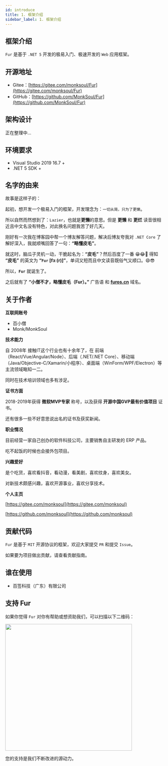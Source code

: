 ```yaml
---
id: introduce
title: 1. 框架介绍
sidebar_label: 1. 框架介绍
---
```


## 框架介绍

`Fur` 是基于 `.NET 5` 开发的极易入门、极速开发的 `Web` 应用框架。

## 开源地址

- Gitee：[https://gitee.com/monksoul/Fur](https://gitee.com/monksoul/Fur)
- GitHub：[https://github.com/MonkSoul/Fur](https://github.com/MonkSoul/Fur)

## 架构设计

正在整理中...

## 环境要求

- Visual Studio 2019 16.7 +
- .NET 5 SDK +

## 名字的由来

故事是这样子的：

起初，想开发一个极易入门的框架，开发理念为：`一切从简，只为了更懒`。

所以自然而然想到了：`Lazier`，也就是**更懒**的意思。但是 **更懒** 和 **更烂** 读音很相近且中文名没有特色，对此换名问题我苦了好几天。

刚好有一次我在博客园中帮一个博友解答问题，解决后博友夸我对 `.NET Core` 了解好深入，我就顺嘴回答了一句：**“略懂皮毛”**。

就这时，脑瓜子灵机一动，干脆起名为：**“皮毛”**？然后百度了一番 😁😂🤣 得知 **“皮毛”** 的英文为 **“`Fur` [fɜː(r)]”**，单词又短而且中文读音既俗气又顺口。😄😎

所以，**`Fur`** 就诞生了。

之后就有了 **“小僧不才，略懂皮毛（Fur）。”** 广告语 和 **[furos.cn](https://furos.cn)** 域名。

## 关于作者

**互联网账号**

- 百小僧
- Monk/MonkSoul

**技术能力**

自 2008年 接触IT这个行业也有十余年了，在 前端（React/Vue/Angular/Node）、后端（.NET/.NET Core）、移动端（Java/Objective-C/Xamarin/小程序）、桌面端（WinForm/WPF/Electron）等主流领域略知一二。

同时在技术培训领域也多有涉足。

**证书方面**

2018-2019年获得 **微软MVP专家** 称号，以及获得 **开源中国GVP最有价值项目** 证书。

还有很多一些不好意思说出名的证书及获奖新闻。

**职业情况**

目前经营一家自己创办的软件科技公司，主要销售自主研发的 ERP 产品。

吃不起饭的时候也会接外包项目。

**兴趣爱好**

是个吃货，喜欢看抖音，看动漫，看美剧，喜欢纹身，喜欢美女。

对新技术颇感兴趣，喜欢开源事业，喜欢分享技术。

**个人主页**

[https://gitee.com/monksoul](https://gitee.com/monksoul)

[https://github.com/monksoul](https://github.com/monksoul)

## 贡献代码

`Fur` 是基于 `MIT` 开源协议的框架，欢迎大家提交 `PR` 和提交 `Issue`。

如果要为项目做出贡献，请查看贡献指南。

## 谁在使用

- 百签科技（广东）有限公司

## 支持 Fur

如果你觉得 `Fur` 对你有帮助或想资助我们，可以扫描以下二维码：


<img src={skmUrl} height="400" />

您的支持是我们不断改进的源动力。